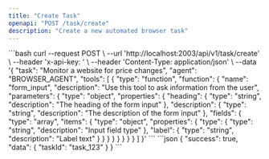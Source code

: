 ```yaml
---
title: "Create Task"
openapi: "POST /task/create"
description: "Create a new automated browser task"
---
```


<RequestExample>
```bash
curl --request POST \
  --url 'http://localhost:2003/api/v1/task/create' \
  --header 'x-api-key: <your-api-key>' \
  --header 'Content-Type: application/json' \
  --data '{
    "task": "Monitor a website for price changes",
    "agent": "BROWSER_AGENT",
    "tools": [
      {
        "type": "function",
        "function": {
          "name": "form_input",
          "description": "Use this tool to ask information from the user",
          "parameters": {
            "type": "object",
            "properties": {
              "heading": {
                "type": "string",
                "description": "The heading of the form input"
              },
              "description": {
                "type": "string",
                "description": "The description of the form input"
              },
              "fields": {
                "type": "array",
                "items": {
                  "type": "object",
                  "properties": {
                    "type": {
                      "type": "string",
                      "description": "Input field type"
                    },
                    "label": {
                      "type": "string",
                      "description": "Label text"
                    }
                  }
                }
              }
            }
          }
        }
      }
    ]
  }'
```
</RequestExample>

<ResponseExample>
```json
{
  "success": true,
  "data": {
    "taskId": "task_123"
  }
}
```
</ResponseExample>
